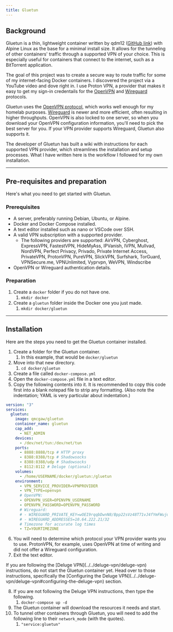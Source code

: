 ```yaml
---
title: Gluetun
---
```



## Background

Gluetun is a thin, lightweight container written by qdm12 ([GitHub link](https://github.com/qdm12/gluetun)) with Alpine Linux as the base for a minimal install size. It allows for the tunneling of other containers' traffic through a supported VPN of your choice. This is especially useful for containers that connect to the internet, such as a BitTorrent application.

The goal of this project was to create a secure way to route traffic for some of my internet-facing Docker containers. I discovered the project via a YouTube video and dove right in. I use Proton VPN, a provider that makes it easy to get my sign-in credentails for the [OpenVPN](https://protonvpn.com/support/vpn-config-download/) and [Wireguard](https://protonvpn.com/support/wireguard-configurations/) protocols. 

Gluetun uses the [OpenVPN protocol](https://openvpn.net/community-resources/openvpn-protocol/), which works well enough for my homelab purposes. [Wireguard](https://www.wireguard.com/) is newer and more efficient, often resulting in higher throughputs. OpenVPN is also locked to one server, so when you download your OpenVPN configuration information, you'll need to pick the best server for you. If your VPN provider supports Wireguard, Gluetun also supports it.

The developer of Gluetun has built a wiki with instructions for each supported VPN provider, which streamlines the installation and setup processes. What I have written here is the workflow I followed for my own installation.

---

## Pre-requisites and preparation

Here's what you need to get started with Gluetun.

### Prerequisites

- A server, preferably running Debian, Ubuntu, or Alpine.
- Docker and Docker Compose installed.
- A text editor installed such as nano or VSCode over SSH.
- A valid VPN subscription with a supported provider.
	- The following providers are supported: AirVPN, Cyberghost, ExpressVPN, FastestVPN, HideMyAss, IPVanish, IVPN, Mullvad, NordVPN, Perfect Privacy, Privado, Private Internet Access, PrivateVPN, ProtonVPN, PureVPN, SlickVPN, Surfshark, TorGuard, VPNSecure.me, VPNUnlimited, Vyprvpn, WeVPN, Windscribe
- OpenVPN or Wireguard authentication details.

### Preparation

<Steps>

1. Create a `docker` folder if you do not have one.
	1. `mkdir docker`
2. Create a `gluetun` folder inside the Docker one you just made.
	1. `mkdir docker/gluetun`

</Steps>

---

## Installation

Here are the steps you need to get the Gluetun container installed.

<Steps>

1. Create a folder for the Gluetun container.
	1. In this example, that would be `docker/gluetun`
2. Move into that new directory.
	1. `cd docker/gluetun`
3. Create a file called `docker-compose.yml`
4. Open the `docker-compose.yml` file in a text editor.
5. Copy the following contents into it. It is recommended to copy this code first into a blank notepad file to strip any formatting. (Also note the indentation; YAML is very particular about indentation.)

</Steps>

```yaml
version: "3"
services:
  gluetun:
    image: qmcgaw/gluetun
    container_name: gluetun
    cap_add:
      - NET_ADMIN
    devices:
      - /dev/net/tun:/dev/net/tun
    ports:
      - 8888:8888/tcp # HTTP proxy
      - 8388:8388/tcp # Shadowsocks
      - 8388:8388/udp # Shadowsocks
      - 8112:8112 # Deluge (optional)
    volumes:
      - /home/USERNAME/docker/gluetun:/gluetun
    environment:
      - VPN_SERVICE_PROVIDER=VPNPROVIDER
      - VPN_TYPE=openvpn
      # OpenVPN:
      - OPENVPN_USER=OPENVPN_USERNAME
      - OPENVPN_PASSWORD=OPENVPN_PASSWORD
      # Wireguard:
      # - WIREGUARD_PRIVATE_KEY=wOEI9rqqbDwnN8/Bpp22sVz48T71vJ4fYmFWujulwUU=
      # - WIREGUARD_ADDRESSES=10.64.222.21/32
      # Timezone for accurate log times
      - TZ=YOURTIMEZONE
```

<Steps>

6. You will need to determine which protocol your VPN provider wants you to use. ProtonVPN, for example, uses OpenVPN at time of writing and did not offer a Wireguard configuration.
7. Exit the text editor.

</Steps>

<Aside>If you are following the [Deluge VPN](../../deluge-vpn/deluge-vpn) instructions, do not start the Gluetun container yet. Head over to those instructions, specifically the [Configuring the Deluge VPN](../../deluge-vpn/deluge-vpn#configuring-the-deluge-vpn) section.</Aside>

<Steps>

8. If you are not following the Deluge VPN instructions, then type the following.
	1. `docker-compose up -d`
9. The Gluetun container will download the resources it needs and start. 
10. To tunnel other containers through Gluetun, you will need to add the following line to their `network_mode` (with the quotes).
	1. `"service:gluetun"`

</Steps>
